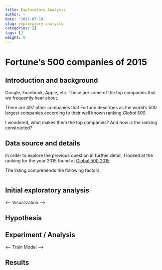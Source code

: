 ```yaml
---
title: Exploratory Analysis 
author: ~
date: '2017-07-18'
slug: exploratory-analysis
categories: []
tags: []
weight: 0
---
```

# Fortune's 500 companies of 2015

## Introduction and background

Google, Facebook, Apple, etc. These are some of the top companies that we frequently hear about. 

There are 497 other companies that Fortune describes as the world's 500 largest companies according to their well known ranking *Global 500*.

I wondered, what makes them the top companies? And how is the ranking constructed?

## Data source and details


In order to explore the previous question in further detail, I looked at the ranking for the year 2015 found at [Global 500 2015](http://fortune.com/global500/2015/)

The listing comprehends the following factors:

```r


```

## Initial exploratory analysis 
<-- Visualization -->


## Hypothesis



## Experiment / Analysis
<-- Train Model -->


## Results


